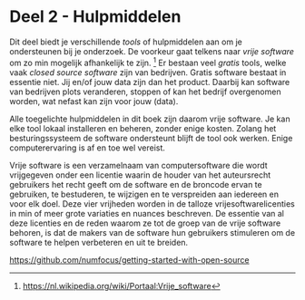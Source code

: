 # Deel 2 - Hulpmiddelen

Dit deel biedt je verschillende *tools* of hulpmiddelen aan om je ondersteunen bij je onderzoek. 
De voorkeur gaat telkens naar *vrije software* om zo min mogelijk afhankelijk te zijn. [^1]
Er bestaan veel *gratis* tools, welke vaak *closed source software* zijn van bedrijven. 
Gratis software bestaat in essentie niet. 
Jij en/of jouw data zijn dan het product. 
Daarbij kan software van bedrijven plots veranderen, stoppen of kan het bedrijf overgenomen worden, wat nefast kan zijn voor jouw (data).

Alle toegelichte hulpmiddelen in dit boek zijn daarom vrije software. 
Je kan elke tool lokaal installeren en beheren, zonder enige kosten. 
Zolang het besturingssysteem de software ondersteunt blijft de tool ook werken.
Enige computerervaring is af en toe wel vereist. 

:::{.callout-tip title="Vrije software"}
Vrije software is een verzamelnaam van computersoftware die wordt vrijgegeven onder een licentie waarin de houder van het auteursrecht gebruikers het recht geeft om de software en de broncode ervan te gebruiken, te bestuderen, te wijzigen en te verspreiden aan iedereen en voor elk doel.
Deze vier vrijheden worden in de talloze vrijesoftwarelicenties in min of meer grote variaties en nuances beschreven. De essentie van al deze licenties en de reden waarom ze tot de groep van de vrije software behoren, is dat de makers van de software hun gebruikers stimuleren om de software te helpen verbeteren en uit te breiden. 
:::

[^1]: <https://nl.wikipedia.org/wiki/Portaal:Vrije_software>

::: {.hidden}
<https://github.com/numfocus/getting-started-with-open-source>
:::
